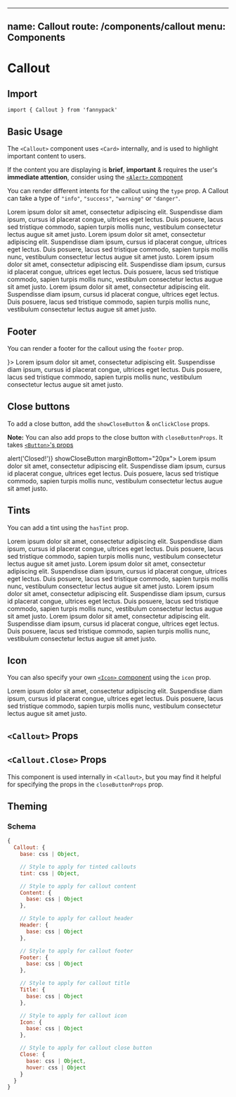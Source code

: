 
---
name: Callout
route: /components/callout
menu: Components
---


# Callout

## Import

`import { Callout } from 'fannypack'`

## Basic Usage

The `<Callout>` component uses `<Card>` internally, and is used to highlight important content to users.

If the content you are displaying is **brief**, **important** & requires the user's **immediate attention**, consider using the [`<Alert>` component](/components/alert)

You can render different intents for the callout using the `type` prop. A Callout can take a type of `"info"`, `"success"`, `"warning"` or `"danger"`.

<Playground>
  <Callout type="info" title="This is a title" marginBottom="20px">
    Lorem ipsum dolor sit amet, consectetur adipiscing elit. Suspendisse diam ipsum, cursus id placerat congue, ultrices
    eget lectus. Duis posuere, lacus sed tristique commodo, sapien turpis mollis nunc, vestibulum consectetur lectus
    augue sit amet justo.
  </Callout>
  <Callout type="success" title="This is a title" marginBottom="20px">
    Lorem ipsum dolor sit amet, consectetur adipiscing elit. Suspendisse diam ipsum, cursus id placerat congue, ultrices
    eget lectus. Duis posuere, lacus sed tristique commodo, sapien turpis mollis nunc, vestibulum consectetur lectus
    augue sit amet justo.
  </Callout>
  <Callout type="danger" title="This is a title" marginBottom="20px">
    Lorem ipsum dolor sit amet, consectetur adipiscing elit. Suspendisse diam ipsum, cursus id placerat congue, ultrices
    eget lectus. Duis posuere, lacus sed tristique commodo, sapien turpis mollis nunc, vestibulum consectetur lectus
    augue sit amet justo.
  </Callout>
  <Callout type="warning" title="This is a title" marginBottom="20px">
    Lorem ipsum dolor sit amet, consectetur adipiscing elit. Suspendisse diam ipsum, cursus id placerat congue, ultrices
    eget lectus. Duis posuere, lacus sed tristique commodo, sapien turpis mollis nunc, vestibulum consectetur lectus
    augue sit amet justo.
  </Callout>
</Playground>

## Footer

You can render a footer for the callout using the `footer` prop.

<Playground>
  <Callout type="info" title="This is a title" footer={<ActionButtons justifyContent="flex-end" width="100%" submitProps={{ palette: 'info' }} />}>
    Lorem ipsum dolor sit amet, consectetur adipiscing elit. Suspendisse diam ipsum, cursus id placerat congue, ultrices
    eget lectus. Duis posuere, lacus sed tristique commodo, sapien turpis mollis nunc, vestibulum consectetur lectus
    augue sit amet justo.
  </Callout>
</Playground>

## Close buttons

To add a close button, add the `showCloseButton` & `onClickClose` props.

**Note:** You can also add props to the close button with `closeButtonProps`. It takes [`<Button>`'s props](/components/button)

<Playground>
  <Callout type="info" title="This is a title" onClickClose={() => alert('Closed!')} showCloseButton marginBottom="20px">
    Lorem ipsum dolor sit amet, consectetur adipiscing elit. Suspendisse diam ipsum, cursus id placerat congue, ultrices
    eget lectus. Duis posuere, lacus sed tristique commodo, sapien turpis mollis nunc, vestibulum consectetur lectus
    augue sit amet justo.
  </Callout>
</Playground>

## Tints

You can add a tint using the `hasTint` prop.

<Playground>
  <Callout hasTint type="info" title="This is a title" marginBottom="20px">
    Lorem ipsum dolor sit amet, consectetur adipiscing elit. Suspendisse diam ipsum, cursus id placerat congue, ultrices
    eget lectus. Duis posuere, lacus sed tristique commodo, sapien turpis mollis nunc, vestibulum consectetur lectus
    augue sit amet justo.
  </Callout>
  <Callout hasTint type="success" title="This is a title" marginBottom="20px">
    Lorem ipsum dolor sit amet, consectetur adipiscing elit. Suspendisse diam ipsum, cursus id placerat congue, ultrices
    eget lectus. Duis posuere, lacus sed tristique commodo, sapien turpis mollis nunc, vestibulum consectetur lectus
    augue sit amet justo.
  </Callout>
  <Callout hasTint type="danger" title="This is a title" marginBottom="20px">
    Lorem ipsum dolor sit amet, consectetur adipiscing elit. Suspendisse diam ipsum, cursus id placerat congue, ultrices
    eget lectus. Duis posuere, lacus sed tristique commodo, sapien turpis mollis nunc, vestibulum consectetur lectus
    augue sit amet justo.
  </Callout>
  <Callout hasTint type="warning" title="This is a title" marginBottom="20px">
    Lorem ipsum dolor sit amet, consectetur adipiscing elit. Suspendisse diam ipsum, cursus id placerat congue, ultrices
    eget lectus. Duis posuere, lacus sed tristique commodo, sapien turpis mollis nunc, vestibulum consectetur lectus
    augue sit amet justo.
  </Callout>
</Playground>

## Icon

You can also specify your own [`<Icon>` component](/components/icon) using the `icon` prop.

<Playground>
  <Callout icon="solid-igloo" title="This is a title">
    Lorem ipsum dolor sit amet, consectetur adipiscing elit. Suspendisse diam ipsum, cursus id placerat congue, ultrices
    eget lectus. Duis posuere, lacus sed tristique commodo, sapien turpis mollis nunc, vestibulum consectetur lectus
    augue sit amet justo.
  </Callout>
</Playground>

## `<Callout>` Props

<PropsTable component={Callout} />

## `<Callout.Close>` Props

This component is used internally in `<Callout>`, but you may find it helpful for specifying the props in the `closeButtonProps` prop.

<PropsTable component={CalloutClose} />

## Theming

### Schema

```jsx
{
  Callout: {
    base: css | Object,

    // Style to apply for tinted callouts
    tint: css | Object,

    // Style to apply for callout content
    Content: {
      base: css | Object
    },

    // Style to apply for callout header
    Header: {
      base: css | Object
    },

    // Style to apply for callout footer
    Footer: {
      base: css | Object
    },

    // Style to apply for callout title
    Title: {
      base: css | Object
    },

    // Style to apply for callout icon
    Icon: {
      base: css | Object
    },

    // Style to apply for callout close button
    Close: {
      base: css | Object,
      hover: css | Object
    }
  }
}
```
